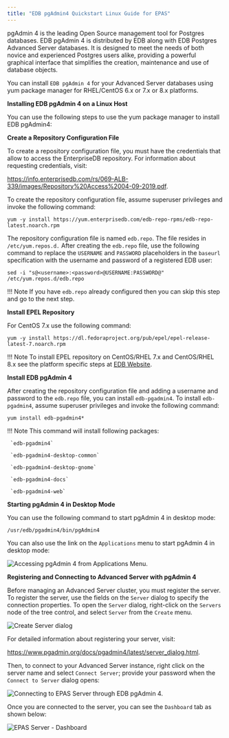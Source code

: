 ```yaml
---
title: "EDB pgAdmin4 Quickstart Linux Guide for EPAS"
---
```


pgAdmin 4 is the leading Open Source management tool for Postgres databases. EDB pgAdmin 4 is distributed by EDB along with EDB Postgres Advanced Server databases. It is designed to meet the needs of both novice and experienced Postgres users alike, providing a powerful graphical interface that simplifies the creation, maintenance and use of database objects.

You can install `EDB pgAdmin 4` for your Advanced Server databases using yum package manager for RHEL/CentOS 6.x or 7.x or 8.x platforms.

**Installing EDB pgAdmin 4 on a Linux Host**

You can use the following steps to use the yum package manager to install EDB pgAdmin4:

**Create a Repository Configuration File**

To create a repository configuration file, you must have the credentials that allow to access the EnterpriseDB repository. For information about requesting credentials, visit:

<https://info.enterprisedb.com/rs/069-ALB-339/images/Repository%20Access%2004-09-2019.pdf>.

To create the repository configuration file, assume superuser privileges and invoke the following command:

```text
yum -y install https://yum.enterprisedb.com/edb-repo-rpms/edb-repo-latest.noarch.rpm
```

The repository configuration file is named `edb.repo`. The file resides in `/etc/yum.repos.d.` After creating the `edb.repo` file, use the following command to replace the `USERNAME` and `PASSWORD` placeholders in the `baseurl` specification with the username and password of a registered EDB user:

```text
sed -i "s@<username>:<password>@USERNAME:PASSWORD@" /etc/yum.repos.d/edb.repo
```

!!! Note
    If you have `edb.repo` already configured then you can skip this step and go to the next step.

**Install EPEL Repository**

For CentOS 7.x use the following command:

```text
yum -y install https://dl.fedoraproject.org/pub/epel/epel-release-latest-7.noarch.rpm
```

!!! Note
    To install EPEL repository on CentOS/RHEL 7.x and CentOS/RHEL 8.x see the platform specific steps at [EDB Website](https://repos.enterprisedb.com/).

**Install EDB pgAdmin 4**

After creating the repository configuration file and adding a username and password to the `edb.repo` file, you can install `edb-pgadmin4`. To install `edb-pgadmin4`, assume superuser privileges and invoke the following command:

```text
yum install edb-pgadmin4*
```

!!! Note
    This command will install following packages:

     `edb-pgadmin4`

     `edb-pgadmin4-desktop-common`

     `edb-pgadmin4-desktop-gnome`

     `edb-pgadmin4-docs`

     `edb-pgadmin4-web`

**Starting pgAdmin 4 in Desktop Mode**

You can use the following command to start pgAdmin 4 in desktop mode:

```text
/usr/edb/pgadmin4/bin/pgAdmin4
```

You can also use the link on the `Applications` menu to start pgAdmin 4 in desktop mode:

![Accessing pgAdmin 4 from Applications Menu.](images/pgadmin4_from_applications_menu.png)

<div id="registering_and_connecting_advanced_server_on_edb_pgadmin_4" class="registered_link"></div>

**Registering and Connecting to Advanced Server with pgAdmin 4**

Before managing an Advanced Server cluster, you must register the server. To register the server, use the fields on the `Server` dialog to specify the connection properties. To open the `Server` dialog, right-click on the `Servers` node of the tree control, and select `Server` from the `Create` menu.

![Create Server dialog](images/server_general.png)

For detailed information about registering your server, visit:

<https://www.pgadmin.org/docs/pgadmin4/latest/server_dialog.html>.

Then, to connect to your Advanced Server instance, right click on the server name and select `Connect Server`; provide your password when the `Connect to Server` dialog opens:

![Connecting to EPAS Server through EDB pgAdmin 4.](images/connect_to_epas_server.png)

Once you are connected to the server, you can see the `Dashboard` tab as shown below:

![EPAS Server - Dashboard](images/edb_pgadmin4_first_look.png)
